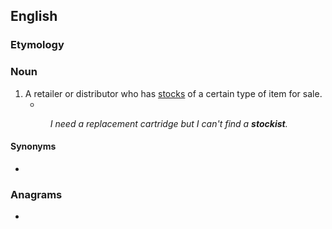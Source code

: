 ==English==

===Etymology===
{{suffix|stock|ist|lang=en}}

===Noun===
{{en-noun}}

# A retailer or distributor who has [[stock]]s of a certain type of item for sale.
#* {{quote-book|year=2016|title=The Quiet Spectacular|author=Laurence Fearnley |page=263|ISBN=9780143574156 |passage=But of all the tunes, the one she loved the most, and almost managed to capture inits entirety, was a song she had seen performed live back in the late 1970s, when she had first travelled to Britain with the hope of finding '''stockists''' for her clothing.}}
#: ''I need a replacement cartridge but I can't find a '''stockist'''.''

====Synonyms====
* {{l|en|stockholder}}

===Anagrams===
* {{anagrams|en|sticks to}}